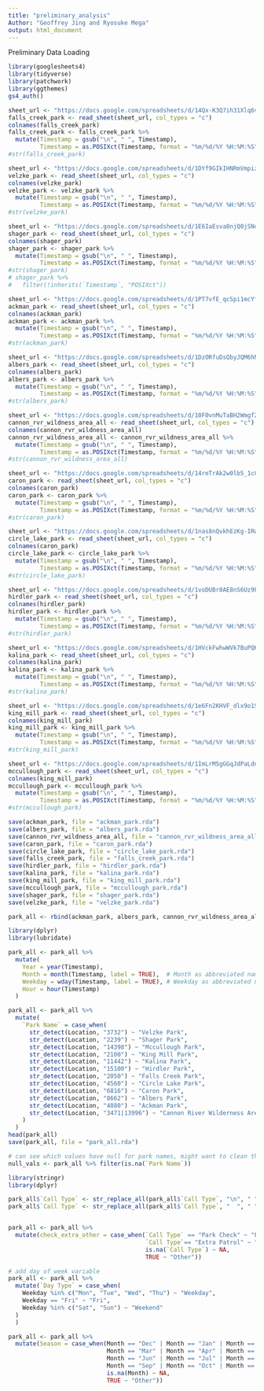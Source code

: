```yaml
---
title: "preliminary_analysis"
Author: "Geoffrey Jing and Ryosuke Mega"
output: html_document
---
```


Preliminary Data Loading

```r
library(googlesheets4)
library(tidyverse)
library(patchwork)
library(ggthemes)
gs4_auth()
```

```r
sheet_url <- "https://docs.google.com/spreadsheets/d/14Qx-K3Q7ih31Xlq6viIY_CNBGaTi7b1dZFdgj5BKiYk"
falls_creek_park <- read_sheet(sheet_url, col_types = "c")
colnames(falls_creek_park)
falls_creek_park <- falls_creek_park %>%
  mutate(Timestamp = gsub("\n", " ", Timestamp),
         Timestamp = as.POSIXct(Timestamp, format = "%m/%d/%Y %H:%M:%S"))
#str(falls_creek_park)
```


```r
sheet_url <- "https://docs.google.com/spreadsheets/d/1DYf9GIkIHNRmVmpiz8NvM7-Y05Fj4FNiNhO4beoPwXo"
velzke_park <- read_sheet(sheet_url, col_types = "c")
colnames(velzke_park)
velzke_park <- velzke_park %>%
  mutate(Timestamp = gsub("\n", " ", Timestamp),
         Timestamp = as.POSIXct(Timestamp, format = "%m/%d/%Y %H:%M:%S"))
#str(velzke_park)
```

```r
sheet_url <- "https://docs.google.com/spreadsheets/d/1E6IaEsva8njQ0jSNdOzquGCZq1cNdgugaJb_Kto050A"
shager_park <- read_sheet(sheet_url, col_types = "c")
colnames(shager_park)
shager_park <- shager_park %>%
  mutate(Timestamp = gsub("\n", " ", Timestamp),
         Timestamp = as.POSIXct(Timestamp, format = "%m/%d/%Y %H:%M:%S"))
#str(shager_park)
# shager_park %>%
#   filter(!inherits(`Timestamp`, "POSIXct"))
```

```r
sheet_url <- "https://docs.google.com/spreadsheets/d/1PT7vfE_qcSpi1mcYf1cAI0l9sRPNRqkrWpHFeRyl7uQ"
ackman_park <- read_sheet(sheet_url, col_types = "c")
colnames(ackman_park)
ackman_park <- ackman_park %>%
  mutate(Timestamp = gsub("\n", " ", Timestamp),
         Timestamp = as.POSIXct(Timestamp, format = "%m/%d/%Y %H:%M:%S"))
#str(ackman_park)
```

```r
sheet_url <- "https://docs.google.com/spreadsheets/d/1DzORfuDsQbyJQM6hNuhY_UOLRvPoCKfZhwrhAYWlgIw"
albers_park <- read_sheet(sheet_url, col_types = "c")
colnames(albers_park)
albers_park <- albers_park %>%
  mutate(Timestamp = gsub("\n", " ", Timestamp),
         Timestamp = as.POSIXct(Timestamp, format = "%m/%d/%Y %H:%M:%S"))
#str(albers_park)
```

```r
sheet_url <- "https://docs.google.com/spreadsheets/d/10F0vnMuTaBH2WmgfZ7ULDLqm8em2pyHR5i2H5BGUj84"
cannon_rvr_wildness_area_all <- read_sheet(sheet_url, col_types = "c")
colnames(cannon_rvr_wildness_area_all)
cannon_rvr_wildness_area_all <- cannon_rvr_wildness_area_all %>%
  mutate(Timestamp = gsub("\n", " ", Timestamp),
         Timestamp = as.POSIXct(Timestamp, format = "%m/%d/%Y %H:%M:%S"))
#str(cannon_rvr_wildness_area_all)
```

```r
sheet_url <- "https://docs.google.com/spreadsheets/d/14reTrAk2w0lb5_1cCyayXhqLNmD9GBJ7UhqP9pIXBeE"
caron_park <- read_sheet(sheet_url, col_types = "c")
colnames(caron_park)
caron_park <- caron_park %>%
  mutate(Timestamp = gsub("\n", " ", Timestamp),
         Timestamp = as.POSIXct(Timestamp, format = "%m/%d/%Y %H:%M:%S"))
#str(caron_park)
```

```r
sheet_url <- "https://docs.google.com/spreadsheets/d/1nas8nQvkhEzKg-IRwyfdF_ohRv9LRWBnPej8XYxcv_E"
circle_lake_park <- read_sheet(sheet_url, col_types = "c")
colnames(caron_park)
circle_lake_park <- circle_lake_park %>%
  mutate(Timestamp = gsub("\n", " ", Timestamp),
         Timestamp = as.POSIXct(Timestamp, format = "%m/%d/%Y %H:%M:%S"))
#str(circle_lake_park)
```

```r
sheet_url <- "https://docs.google.com/spreadsheets/d/1voDUBr8AE8nS6Uz9PS4HrtJxrNRpgT3JcxEtzMGsUC8"
hirdler_park <- read_sheet(sheet_url, col_types = "c")
colnames(hirdler_park)
hirdler_park <- hirdler_park %>%
  mutate(Timestamp = gsub("\n", " ", Timestamp),
         Timestamp = as.POSIXct(Timestamp, format = "%m/%d/%Y %H:%M:%S"))
#str(hirdler_park)
```

```r
sheet_url <- "https://docs.google.com/spreadsheets/d/1HVckFwhwWVk7BuPQKdVk4F-AUQCl66aKxsqzpszGmD8"
kalina_park <- read_sheet(sheet_url, col_types = "c")
colnames(kalina_park)
kalina_park <- kalina_park %>%
  mutate(Timestamp = gsub("\n", " ", Timestamp),
         Timestamp = as.POSIXct(Timestamp, format = "%m/%d/%Y %H:%M:%S"))
#str(kalina_park)
```

```r
sheet_url <- "https://docs.google.com/spreadsheets/d/1e6Fn2KHVF_dlx9o1SRJMWvVwLvObQUCPWvwS6QsavWA"
king_mill_park <- read_sheet(sheet_url, col_types = "c")
colnames(king_mill_park)
king_mill_park <- king_mill_park %>%
  mutate(Timestamp = gsub("\n", " ", Timestamp),
         Timestamp = as.POSIXct(Timestamp, format = "%m/%d/%Y %H:%M:%S"))
#str(king_mill_park)
```

```r
sheet_url <- "https://docs.google.com/spreadsheets/d/1ImLrM5gGGqJdPaLdne5upCe2z1G6VDLY4bBvvvVqo_o"
mccullough_park <- read_sheet(sheet_url, col_types = "c")
colnames(king_mill_park)
mccullough_park <- mccullough_park %>%
  mutate(Timestamp = gsub("\n", " ", Timestamp),
         Timestamp = as.POSIXct(Timestamp, format = "%m/%d/%Y %H:%M:%S"))
#str(mccullough_park)
```

```r
save(ackman_park, file = "ackman_park.rda")
save(albers_park, file = "albers_park.rda")
save(cannon_rvr_wildness_area_all, file = "cannon_rvr_wildness_area_all.rda")
save(caron_park, file = "caron_park.rda")
save(circle_lake_park, file = "circle_lake_park.rda")
save(falls_creek_park, file = "falls_creek_park.rda")
save(hirdler_park, file = "hirdler_park.rda")
save(kalina_park, file = "kalina_park.rda")
save(king_mill_park, file = "king_mill_park.rda")
save(mccullough_park, file = "mccullough_park.rda")
save(shager_park, file = "shager_park.rda")
save(velzke_park, file = "velzke_park.rda")
```

```r
park_all <- rbind(ackman_park, albers_park, cannon_rvr_wildness_area_all, caron_park, circle_lake_park, falls_creek_park, hirdler_park, kalina_park, king_mill_park, mccullough_park, shager_park, velzke_park)
```

```r
library(dplyr)
library(lubridate)

park_all <- park_all %>%
  mutate(
    Year = year(Timestamp),
    Month = month(Timestamp, label = TRUE),  # Month as abbreviated name (Jan, Feb, etc.)
    Weekday = wday(Timestamp, label = TRUE), # Weekday as abbreviated name (Sun, Mon, etc.)
    Hour = hour(Timestamp)
  )

park_all <- park_all %>%
  mutate(
    `Park Name` = case_when(
      str_detect(Location, "3732") ~ "Velzke Park",
      str_detect(Location, "2239") ~ "Shager Park",
      str_detect(Location, "14398") ~ "Mccullough Park",
      str_detect(Location, "2100") ~ "King Mill Park",
      str_detect(Location, "11442") ~ "Kalina Park",
      str_detect(Location, "15100") ~ "Hirdler Park",
      str_detect(Location, "2050") ~ "Falls Creek Park",
      str_detect(Location, "4560") ~ "Circle Lake Park",
      str_detect(Location, "6816") ~ "Caron Park",
      str_detect(Location, "8662") ~ "Albers Park",
      str_detect(Location, "4080") ~ "Ackman Park",
      str_detect(Location, "3471|13996") ~ "Cannon River Wilderness Area Park"
    )
  )
head(park_all)
save(park_all, file = "park_all.rda")
```

```r
# can see which values have null for park names, might want to clean this later
null_vals <- park_all %>% filter(is.na(`Park Name`))
```


```r
library(stringr)
library(dplyr)

park_all$`Call Type` <- str_replace_all(park_all$`Call Type`, "\n", " ")
park_all$`Call Type` <- str_replace_all(park_all$`Call Type`, "  ", " ")


park_all <- park_all %>%
  mutate(check_extra_other = case_when(`Call Type` == "Park Check" ~ "Park Check", 
                                       `Call Type`== "Extra Patrol" ~ "Extra Patrol",
                                       is.na(`Call Type`) ~ NA,
                                       TRUE ~ "Other"))
```

```r
# add day of week variable
park_all <- park_all %>%
  mutate(`Day Type` = case_when(
    Weekday %in% c("Mon", "Tue", "Wed", "Thu") ~ "Weekday",
    Weekday == "Fri" ~ "Fri",
    Weekday %in% c("Sat", "Sun") ~ "Weekend"
  )
  )
```

```r
park_all <- park_all %>%
  mutate(Season = case_when(Month == "Dec" | Month == "Jan" | Month == "Feb" ~ "Winter", 
                            Month == "Mar" | Month == "Apr" | Month == "May" ~ "Spring",
                            Month == "Jun" | Month == "Jul" | Month == "Aug"~ "Summer",
                            Month == "Sep" | Month == "Oct" | Month == "Nov" ~ "Autumn",
                            is.na(Month) ~ NA,
                            TRUE ~ "Other"))
```

